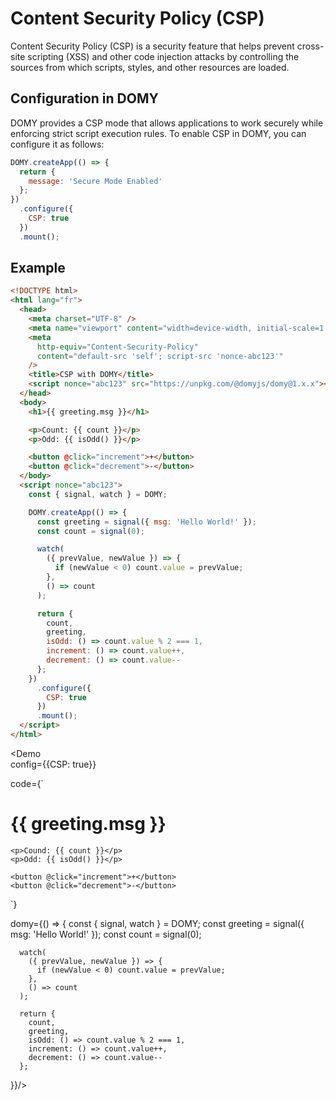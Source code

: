 
# Content Security Policy (CSP)

Content Security Policy (CSP) is a security feature that helps prevent cross-site scripting (XSS) and other code injection attacks by controlling the sources from which scripts, styles, and other resources are loaded.

## Configuration in DOMY

DOMY provides a CSP mode that allows applications to work securely while enforcing strict script execution rules. To enable CSP in DOMY, you can configure it as follows:

```js
DOMY.createApp(() => {
  return {
    message: 'Secure Mode Enabled'
  };
})
  .configure({
    CSP: true
  })
  .mount();
```

## Example

```html
<!DOCTYPE html>
<html lang="fr">
  <head>
    <meta charset="UTF-8" />
    <meta name="viewport" content="width=device-width, initial-scale=1.0" />
    <meta
      http-equiv="Content-Security-Policy"
      content="default-src 'self'; script-src 'nonce-abc123'"
    />
    <title>CSP with DOMY</title>
    <script nonce="abc123" src="https://unpkg.com/@domyjs/domy@1.x.x"></script>
  </head>
  <body>
    <h1>{{ greeting.msg }}</h1>

    <p>Count: {{ count }}</p>
    <p>Odd: {{ isOdd() }}</p>

    <button @click="increment">+</button>
    <button @click="decrement">-</button>
  </body>
  <script nonce="abc123">
    const { signal, watch } = DOMY;

    DOMY.createApp(() => {
      const greeting = signal({ msg: 'Hello World!' });
      const count = signal(0);

      watch(
        ({ prevValue, newValue }) => {
          if (newValue < 0) count.value = prevValue;
        },
        () => count
      );

      return {
        count,
        greeting,
        isOdd: () => count.value % 2 === 1,
        increment: () => count.value++,
        decrement: () => count.value--
      };
    })
      .configure({
        CSP: true
      })
      .mount();
  </script>
</html>
```

<Demo  
  config={{CSP: true}}

code={`

<h1>{{ greeting.msg }}</h1>

    <p>Cound: {{ count }}</p>
    <p>Odd: {{ isOdd() }}</p>

    <button @click="increment">+</button>
    <button @click="decrement">-</button>

`}

domy={() => {
const { signal, watch } = DOMY;
const greeting = signal({ msg: 'Hello World!' });
const count = signal(0);

      watch(
        ({ prevValue, newValue }) => {
          if (newValue < 0) count.value = prevValue;
        },
        () => count
      );

      return {
        count,
        greeting,
        isOdd: () => count.value % 2 === 1,
        increment: () => count.value++,
        decrement: () => count.value--
      };

}}/>
